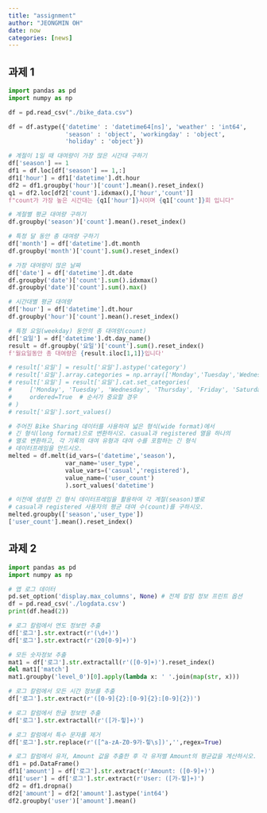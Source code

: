 ```yaml
---
title: "assignment"
author: "JEONGMIN OH"
date: now
categories: [news]
---
```


## 과제 1

```python
import pandas as pd
import numpy as np

df = pd.read_csv("./bike_data.csv")

df = df.astype({'datetime' : 'datetime64[ns]', 'weather' : 'int64', 
                'season' : 'object', 'workingday' : 'object', 
                'holiday' : 'object'})

# 계절이 1일 때 대여량이 가장 많은 시간대 구하기
df['season'] == 1
df1 = df.loc[df['season'] == 1,:]
df1['hour'] = df1['datetime'].dt.hour
df2 = df1.groupby('hour')['count'].mean().reset_index()
q1 = df2.loc[df2['count'].idxmax(),['hour','count']]
f"count가 가장 높은 시간대는 {q1['hour']}시이며 {q1['count']}회 입니다"

```

```python
# 계절별 평균 대여량 구하기
df.groupby('season')['count'].mean().reset_index()
```

```python
# 특정 달 동안 총 대여량 구하기
df['month'] = df['datetime'].dt.month
df.groupby('month')['count'].sum().reset_index()

```

```python
# 가장 대여량이 많은 날짜
df['date'] = df['datetime'].dt.date
df.groupby('date')['count'].sum().idxmax()
df.groupby('date')['count'].sum().max()

```

```python
# 시간대별 평균 대여량
df['hour'] = df['datetime'].dt.hour
df.groupby('hour')['count'].mean().reset_index()
```

```python
# 특정 요일(weekday) 동안의 총 대여량(count)
df['요일'] = df['datetime'].dt.day_name()
result = df.groupby('요일')['count'].sum().reset_index()
f'월요일동안 총 대여량은 {result.iloc[1,1]}입니다'

# result['요일'] = result['요일'].astype('category')
# result['요일'].array.categories = np.array(['Monday','Tuesday','Wednesday','Thursday','Friday','Saturday','Sunday'])
# result['요일'] = result['요일'].cat.set_categories(
#     ['Monday', 'Tuesday', 'Wednesday', 'Thursday', 'Friday', 'Saturday', 'Sunday'],
#     ordered=True  # 순서가 중요할 경우
# )
# result['요일'].sort_values()
```

```python
# 주어진 Bike Sharing 데이터를 사용하여 넓은 형식(wide format)에서 
# 긴 형식(long format)으로 변환하시오. casual과 registered 열을 하나의
# 열로 변환하고, 각 기록의 대여 유형과 대여 수를 포함하는 긴 형식 
# 데이터프레임을 만드시오.
melted = df.melt(id_vars=('datetime','season'),
                var_name='user_type',
                value_vars=('casual','registered'),
                value_name=('user_count')
                ).sort_values('datetime')
```

```python
# 이전에 생성한 긴 형식 데이터프레임을 활용하여 각 계절(season)별로 
# casual과 registered 사용자의 평균 대여 수(count)를 구하시오.
melted.groupby(['season','user_type'])
['user_count'].mean().reset_index()
```

## 과제 2

```python

import pandas as pd
import numpy as np

# 앱 로그 데이터
pd.set_option('display.max_columns', None) # 전체 칼럼 정보 프린트 옵션
df = pd.read_csv('./logdata.csv')
print(df.head(2))

# 로그 칼럼에서 연도 정보만 추출
df['로그'].str.extract(r'(\d+)')
df['로그'].str.extract(r'(20[0-9]+)')
```

```python
# 모든 숫자정보 추출
mat1 = df['로그'].str.extractall(r'([0-9]+)').reset_index()
del mat1['match']
mat1.groupby('level_0')[0].apply(lambda x: ' '.join(map(str, x)))
```

```python
# 로그 칼럼에서 모든 시간 정보를 추출
df['로그'].str.extract(r'([0-9]{2}:[0-9]{2}:[0-9]{2})')
```

```python
# 로그 칼럼에서 한글 정보만 추출
df['로그'].str.extractall(r'([가-힣]+)')
```

```python
# 로그 칼럼에서 특수 문자를 제거
df['로그'].str.replace(r'([^a-zA-Z0-9가-힣\s])','',regex=True)
```

```python
# 로그 칼럼에서 유저, Amount 값을 추출한 후 각 유저별 Amount의 평균값을 계산하시오.
df1 = pd.DataFrame()
df1['amount'] = df['로그'].str.extract(r'Amount: ([0-9]+)')
df1['user'] = df['로그'].str.extract(r'User: ([가-힣]+)')
df2 = df1.dropna()
df2['amount'] = df2['amount'].astype('int64')
df2.groupby('user')['amount'].mean()
```